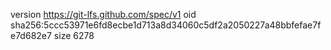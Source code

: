 version https://git-lfs.github.com/spec/v1
oid sha256:5ccc53971e6fd8ecbe1d713a8d34060c5df2a2050227a48bbfefae7fe7d682e7
size 6278
